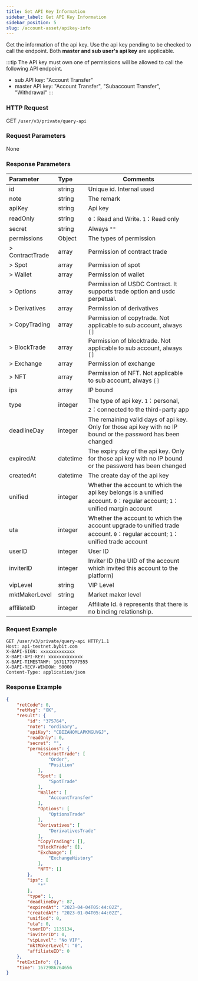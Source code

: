 ```yaml
---
title: Get API Key Information
sidebar_label: Get API Key Information
sidebar_position: 5
slug: /account-asset/apikey-info
---
```

Get the information of the api key. Use the api key pending to be checked to call the endpoint. Both **master and sub user's api key** are applicable.

:::tip
The API key must own one of permissions will be allowed to call the following API endpoint.
* sub API key: "Account Transfer"
* master API key: "Account Transfer", "Subaccount Transfer", "Withdrawal"
:::

### HTTP Request
GET `/user/v3/private/query-api`

### Request Parameters
None

### Response Parameters
| Parameter | Type | Comments|
|:----- |:-----|----- |
|id |string |Unique id. Internal used|
|note |string |The remark |
|apiKey |string |Api key |
|readOnly |string |`0`：Read and Write. `1`：Read only |
|secret |string |Always `""` |
|permissions |Object |The types of permission |
|> ContractTrade |array |Permission of contract trade |
|> Spot |array |Permission of spot |
|> Wallet |array |Permission of wallet |
|> Options |array |Permission of USDC Contract. It supports trade option and usdc perpetual. |
|> Derivatives |array |Permission of derivatives |
|> CopyTrading |array |Permission of copytrade. Not applicable to sub account, always `[]`|
|> BlockTrade |array |Permission of blocktrade. Not applicable to sub account, always `[]`|
|> Exchange |array |Permission of exchange |
|> NFT |array |Permission of NFT. Not applicable to sub account, always `[]` |
|ips |array |IP bound|
|type |integer |The type of api key. `1`：personal, `2`：connected to the third-party app |
|deadlineDay |integer |The remaining valid days of api key. Only for those api key with no IP bound or the password has been changed |
|expiredAt |datetime |The expiry day of the api key. Only for those api key with no IP bound or the password has been changed|
|createdAt |datetime |The create day of the api key |
|unified |integer |Whether the account to which the api key belongs is a unified account. `0`：regular account; `1`：unified margin account |
|uta |integer |Whether the account to which the account upgrade to unified trade account. `0`：regular account; `1`：unified trade account |
|userID |integer |User ID |
|inviterID |integer |Inviter ID (the UID of the account which invited this account to the platform) |
|vipLevel |string |VIP Level |
|mktMakerLevel |string |Market maker level |
|affiliateID |integer |Affiliate Id. `0` represents that there is no binding relationship. |

### Request Example

```http
GET /user/v3/private/query-api HTTP/1.1
Host: api-testnet.bybit.com
X-BAPI-SIGN: xxxxxxxxxxxxx
X-BAPI-API-KEY: xxxxxxxxxxxxx
X-BAPI-TIMESTAMP: 1671177977555
X-BAPI-RECV-WINDOW: 50000
Content-Type: application/json
```

### Response Example

```json
{
    "retCode": 0,
    "retMsg": "OK",
    "result": {
        "id": "375764",
        "note": "ordinary",
        "apiKey": "CBIZAHQMLAPKMGUVGJ",
        "readOnly": 0,
        "secret": "",
        "permissions": {
            "ContractTrade": [
                "Order",
                "Position"
            ],
            "Spot": [
                "SpotTrade"
            ],
            "Wallet": [
                "AccountTransfer"
            ],
            "Options": [
                "OptionsTrade"
            ],
            "Derivatives": [
                "DerivativesTrade"
            ],
            "CopyTrading": [],
            "BlockTrade": [],
            "Exchange": [
                "ExchangeHistory"
            ],
            "NFT": []
        },
        "ips": [
            "*"
        ],
        "type": 1,
        "deadlineDay": 87,
        "expiredAt": "2023-04-04T05:44:02Z",
        "createdAt": "2023-01-04T05:44:02Z",
        "unified": 0,
        "uta": 0,
        "userID": 1135134,
        "inviterID": 0,
        "vipLevel": "No VIP",
        "mktMakerLevel": "0",
        "affiliateID": 0
    },
    "retExtInfo": {},
    "time": 1672986764656
}
```